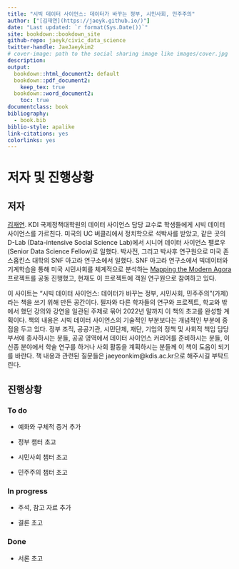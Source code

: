 ```yaml
---
title: "시빅 데이터 사이언스: 데이터가 바꾸는 정부, 시민사회, 민주주의"
author: ["[김재연](https://jaeyk.github.io/)"]
date: "Last updated: `r format(Sys.Date())`"
site: bookdown::bookdown_site
github-repo: jaeyk/civic_data_science
twitter-handle: JaeJaeykim2
# cover-image: path to the social sharing image like images/cover.jpg
description:
output:
  bookdown::html_document2: default
  bookdown::pdf_document2:
    keep_tex: true
  bookdown::word_document2:
    toc: true
documentclass: book
bibliography:
  - book.bib
biblio-style: apalike
link-citations: yes
colorlinks: yes
---
```


# 저자 및 진행상황

## 저자

[김재연](https://jaeyk.github.io/). KDI 국제정책대학원의 데이터 사이언스 담당 교수로 학생들에게 시빅 데이터 사이언스를 가르친다. 미국의 UC 버클리에서 정치학으로 석박사를 받았고, 같은 곳의 D-Lab (Data-intensive Social Science Lab)에서 시니어 데이터 사이언스 펠로우(Senior Data Science Fellow)로 일했다. 박사전, 그리고 박사후 연구원으로 미국 존스홉킨스 대학의 SNF 아고라 연구소에서 일했다. SNF 아고라 연구소에서 빅데이터와 기계학습을 통해 미국 시민사회를 체계적으로 분석하는 [Mapping the Modern Agora](https://snfagora.jhu.edu/project/mapping-the-modern-agora/) 프로젝트를 공동 진행했고, 현재도 이 프로젝트에 객원 연구원으로 참여하고 있다.

이 사이트는 "시빅 데이터 사이언스: 데이터가 바꾸는 정부, 시민사회, 민주주의"(가제)라는 책을 쓰기 위해 만든 공간이다. 필자와 다른 학자들의 연구와 프로젝트, 학교와 밖에서 했던 강의와 강연을 일관된 주제로 묶어 2022년 말까지 이 책의 초고를 완성할 계획이다. 책의 내용은 시빅 데이터 사이언스의 기술적인 부분보다는 개념적인 부분에 중점을 두고 있다. 정부 조직, 공공기관, 시민단체, 재단, 기업의 정책 및 사회적 책임 담당 부서에 종사하시는 분들, 공공 영역에서 데이터 사이언스 커리어를 준비하시는 분들, 이 신종 분야에서 학술 연구를 하거나 사회 활동을 계획하시는 분들께 이 책이 도움이 되기를 바란다. 책 내용과 관련된 질문들은 jaeyeonkim@kdis.ac.kr으로 해주시길 부탁드린다.

## 진행상황

### To do

- 예화와 구체적 증거 추가

- 정부 챕터 초고

- 시민사회 챕터 초고

- 민주주의 챕터 초고

### In progress

- 주석, 참고 자료 추가

- 결론 초고

### Done

- 서론 초고
